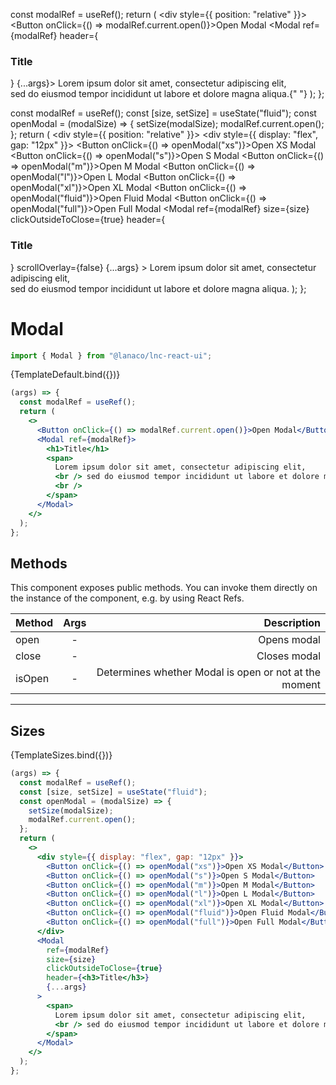
<Meta title="Utility/Modal" component={Modal} />

  const modalRef = useRef();
  return (
    <div style={{ position: "relative" }}>
      <Button onClick={() => modalRef.current.open()}>Open Modal</Button>
      <Modal ref={modalRef} header={<h3>Title</h3>} {...args}>
        <span>
          Lorem ipsum dolor sit amet, consectetur adipiscing elit,
          <br /> sed do eiusmod tempor incididunt ut labore et dolore magna aliqua.{" "}
        </span>
      </Modal>
    </div>
  );
};

  const modalRef = useRef();
  const [size, setSize] = useState("fluid");
  const openModal = (modalSize) => {
    setSize(modalSize);
    modalRef.current.open();
  };
  return (
    <div style={{ position: "relative" }}>
      <div style={{ display: "flex", gap: "12px" }}>
        <Button onClick={() => openModal("xs")}>Open XS Modal</Button>
        <Button onClick={() => openModal("s")}>Open S Modal</Button>
        <Button onClick={() => openModal("m")}>Open M Modal</Button>
        <Button onClick={() => openModal("l")}>Open L Modal</Button>
        <Button onClick={() => openModal("xl")}>Open XL Modal</Button>
        <Button onClick={() => openModal("fluid")}>Open Fluid Modal</Button>
        <Button onClick={() => openModal("full")}>Open Full Modal</Button>
      </div>
      <Modal
        ref={modalRef}
        size={size}
        clickOutsideToClose={true}
        header={<h3>Title</h3>}
        scrollOverlay={false}
        {...args}
      >
        <span>
          Lorem ipsum dolor sit amet, consectetur adipiscing elit,
          <br /> sed do eiusmod tempor incididunt ut labore et dolore magna aliqua.
        </span>
      </Modal>
    </div>
  );
};

# Modal

```jsx
import { Modal } from "@lanaco/lnc-react-ui";
```

<Story name="Default" args={{}}>
  {TemplateDefault.bind({})}
</Story>

```jsx
(args) => {
  const modalRef = useRef();
  return (
    <>
      <Button onClick={() => modalRef.current.open()}>Open Modal</Button>
      <Modal ref={modalRef}>
        <h1>Title</h1>
        <span>
          Lorem ipsum dolor sit amet, consectetur adipiscing elit,
          <br /> sed do eiusmod tempor incididunt ut labore et dolore magna aliqua.{" "}
          <br />
        </span>
      </Modal>
    </>
  );
};
```

<ArgsTable story="Default" />

## Methods

This component exposes public methods. You can invoke them directly on the instance of the component, e.g. by using React Refs.

| Method | Args |  Description |
| ------ | :--: | -----------: |
| open   |  -   |  Opens modal |
| close  |  -   | Closes modal |
| isOpen   |       -     | Determines whether Modal is open or not at the moment |

---

## Sizes

<Story name="Sizes" args={{}}>
  {TemplateSizes.bind({})}
</Story>

```jsx
(args) => {
  const modalRef = useRef();
  const [size, setSize] = useState("fluid");
  const openModal = (modalSize) => {
    setSize(modalSize);
    modalRef.current.open();
  };
  return (
    <>
      <div style={{ display: "flex", gap: "12px" }}>
        <Button onClick={() => openModal("xs")}>Open XS Modal</Button>
        <Button onClick={() => openModal("s")}>Open S Modal</Button>
        <Button onClick={() => openModal("m")}>Open M Modal</Button>
        <Button onClick={() => openModal("l")}>Open L Modal</Button>
        <Button onClick={() => openModal("xl")}>Open XL Modal</Button>
        <Button onClick={() => openModal("fluid")}>Open Fluid Modal</Button>
        <Button onClick={() => openModal("full")}>Open Full Modal</Button>
      </div>
      <Modal
        ref={modalRef}
        size={size}
        clickOutsideToClose={true}
        header={<h3>Title</h3>}
        {...args}
      >
        <span>
          Lorem ipsum dolor sit amet, consectetur adipiscing elit,
          <br /> sed do eiusmod tempor incididunt ut labore et dolore magna aliqua.
        </span>
      </Modal>
    </>
  );
};
```
